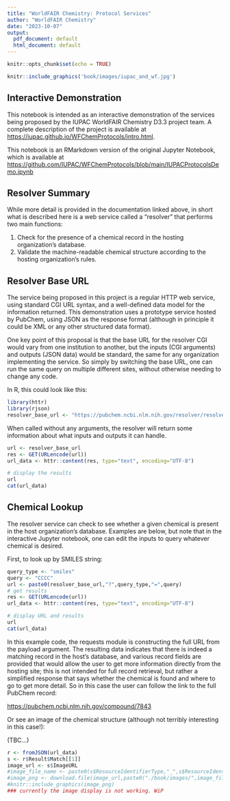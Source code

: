 ```yaml
---
title: "WorldFAIR Chemistry: Protocol Services"
author: "WorldFAIR Chemistry"
date: "2023-10-07"
output:
  pdf_document: default
  html_document: default
---
```


```r
knitr::opts_chunk$set(echo = TRUE)
```


```r
knitr::include_graphics('book/images/iupac_and_wf.jpg')
```

## Interactive Demonstration

This notebook is intended as an interactive demonstration of the services 
being proposed by the IUPAC WorldFAIR Chemistry D3.3 project team. 
A complete description of the project is available at
<https://iupac.github.io/WFChemProtocols/intro.html>.

This notebook is an RMarkdown version of the original Jupyter Notebook, 
which is available at
<https://github.com/IUPAC/WFChemProtocols/blob/main/IUPACProtocolsDemo.ipynb>


## Resolver Summary

While more detail is provided in the documentation linked above, in short 
what is described here is a web service called a "resolver" that performs 
two main functions:

1. Check for the presence of a chemical record in the hosting organization's database.
2. Validate the machine-readable chemical structure according to the hosting organization's rules.

## Resolver Base URL

The service being proposed in this project is a regular HTTP web service, 
using standard CGI URL syntax, and a well-defined data model for the 
information returned. This demonstration uses a prototype service hosted 
by PubChem, using JSON as the response format (although in principle it 
could be XML or any other structured data format).

One key point of this proposal is that the base URL for the resolver CGI 
would vary from one institution to another, but the inputs (CGI arguments) 
and outputs (JSON data) would be standard, the same for any organization
implementing the service. So simply by switching the base URL, one can run 
the same query on multiple different sites, without otherwise needing to 
change any code.

In R, this could look like this:

```r
library(httr)
library(rjson)
resolver_base_url <- "https://pubchem.ncbi.nlm.nih.gov/resolver/resolver.cgi"
```

When called without any arguments, the resolver will return some information 
about what inputs and outputs it can handle.

```r
url <- resolver_base_url
res <- GET(URLencode(url))
url_data <- httr::content(res, type="text", encoding="UTF-8")
```

```r
# display the results
url
cat(url_data)
```


## Chemical Lookup

The resolver service can check to see whether a given chemical is present in 
the host organization's database. Examples are below, but note that in the
interactive Jupyter notebook, one can edit the inputs to query whatever 
chemical is desired.

First, to look up by SMILES string:

```r
query_type <- "smiles"
query <- "CCCC"
url <- paste0(resolver_base_url,"?",query_type,"=",query)
# get results
res <- GET(URLencode(url))
url_data <- httr::content(res, type="text", encoding="UTF-8")

# display URL and results
url
cat(url_data)

```

In this example code, the requests module is constructing the full URL from 
the payload argument. The resulting data indicates that there is indeed a 
matching record in the host's database, and various record fields are provided 
that would allow the user to get more information directly from the hosting 
site; this is not intended for full record retrieval, but rather a simplified
response that says whether the chemical is found and where to go to get more
detail. So in this case the user can follow the link to the full PubChem record:

<https://pubchem.ncbi.nlm.nih.gov/compound/7843>

Or see an image of the chemical structure 
(although not terribly interesting in this case!):

(TBC...)

```r
r <- fromJSON(url_data)
s <- r$Result$Match[[1]]
image_url <- s$ImageURL
#image_file_name <- paste0(s$ResourceIdentifierType,"_",s$ResourceIdentifier,".png")
#image_png <- download.file(image_url,paste0("./book/images/",image_file_name))
#knitr::include_graphics(image_png)
### currently the image display is not working. WiP
```
<!-- ![test](image_url) -->


<!-- ## Including Plots -->

<!-- You can also embed plots, for example: -->

<!-- ```{r pressure, echo=FALSE} -->
<!-- plot(pressure) -->
<!-- ``` -->

<!-- Note that the `echo = FALSE` parameter was added to the code chunk to prevent printing of the R code that generated the plot. -->
